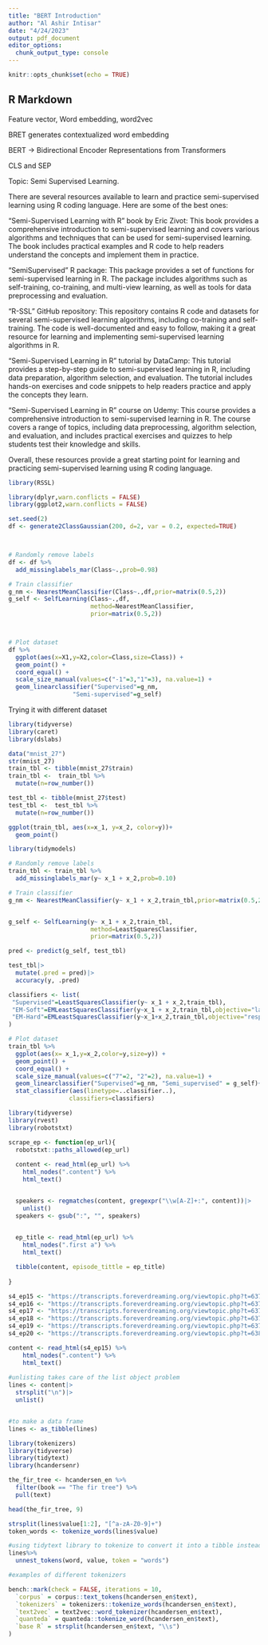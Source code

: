 ```yaml
---
title: "BERT Introduction"
author: "Al Ashir Intisar"
date: "4/24/2023"
output: pdf_document
editor_options: 
  chunk_output_type: console
---
```


```r
knitr::opts_chunk$set(echo = TRUE)
```

## R Markdown

Feature vector, Word embedding, word2vec

BRET generates contextualized word embedding 

BERT -> Bidirectional Encoder Representations from Transformers 

CLS and SEP


Topic: Semi Supervised Learning. 

There are several resources available to learn and practice semi-supervised learning using R coding language. Here are some of the best ones:

"Semi-Supervised Learning with R" book by Eric Zivot: This book provides a comprehensive introduction to semi-supervised learning and covers various algorithms and techniques that can be used for semi-supervised learning. The book includes practical examples and R code to help readers understand the concepts and implement them in practice.

"SemiSupervised" R package: This package provides a set of functions for semi-supervised learning in R. The package includes algorithms such as self-training, co-training, and multi-view learning, as well as tools for data preprocessing and evaluation.

"R-SSL" GitHub repository: This repository contains R code and datasets for several semi-supervised learning algorithms, including co-training and self-training. The code is well-documented and easy to follow, making it a great resource for learning and implementing semi-supervised learning algorithms in R.

"Semi-Supervised Learning in R" tutorial by DataCamp: This tutorial provides a step-by-step guide to semi-supervised learning in R, including data preparation, algorithm selection, and evaluation. The tutorial includes hands-on exercises and code snippets to help readers practice and apply the concepts they learn.

"Semi-Supervised Learning in R" course on Udemy: This course provides a comprehensive introduction to semi-supervised learning in R. The course covers a range of topics, including data preprocessing, algorithm selection, and evaluation, and includes practical exercises and quizzes to help students test their knowledge and skills.

Overall, these resources provide a great starting point for learning and practicing semi-supervised learning using R coding language.


```r
library(RSSL)
```


```r
library(dplyr,warn.conflicts = FALSE)
library(ggplot2,warn.conflicts = FALSE)

set.seed(2)
df <- generate2ClassGaussian(200, d=2, var = 0.2, expected=TRUE)



# Randomly remove labels
df <- df %>% 
  add_missinglabels_mar(Class~.,prob=0.98) 

# Train classifier
g_nm <- NearestMeanClassifier(Class~.,df,prior=matrix(0.5,2))
g_self <- SelfLearning(Class~.,df,
                       method=NearestMeanClassifier,
                       prior=matrix(0.5,2))



# Plot dataset
df %>% 
  ggplot(aes(x=X1,y=X2,color=Class,size=Class)) +
  geom_point() +
  coord_equal() +
  scale_size_manual(values=c("-1"=3,"1"=3), na.value=1) +
  geom_linearclassifier("Supervised"=g_nm,
                  "Semi-supervised"=g_self)

```


Trying it with different dataset

```r
library(tidyverse)
library(caret)
library(dslabs)
```


```r
data("mnist_27")
str(mnist_27)
train_tbl <- tibble(mnist_27$train)
train_tbl <-  train_tbl %>%
  mutate(n=row_number())

test_tbl <- tibble(mnist_27$test)
test_tbl <-  test_tbl %>%
  mutate(n=row_number())

ggplot(train_tbl, aes(x=x_1, y=x_2, color=y))+
  geom_point()

```


```r
library(tidymodels)
```


```r
# Randomly remove labels
train_tbl <- train_tbl %>% 
  add_missinglabels_mar(y~ x_1 + x_2,prob=0.10) 

# Train classifier
g_nm <- NearestMeanClassifier(y~ x_1 + x_2,train_tbl,prior=matrix(0.5,2))


g_self <- SelfLearning(y~ x_1 + x_2,train_tbl,
                       method=LeastSquaresClassifier,
                       prior=matrix(0.5,2))

pred <- predict(g_self, test_tbl)

test_tbl|>
  mutate(.pred = pred)|>
  accuracy(y, .pred)

classifiers <- list(
 "Supervised"=LeastSquaresClassifier(y~ x_1 + x_2,train_tbl),
 "EM-Soft"=EMLeastSquaresClassifier(y~x_1 + x_2,train_tbl,objective="label"),
 "EM-Hard"=EMLeastSquaresClassifier(y~x_1+x_2,train_tbl,objective="responsibility")
)

# Plot dataset
train_tbl %>% 
  ggplot(aes(x= x_1,y=x_2,color=y,size=y)) +
  geom_point() +
  coord_equal() +
  scale_size_manual(values=c("7"=2, "2"=2), na.value=1) +
  geom_linearclassifier("Supervised"=g_nm, "Semi_supervised" = g_self)+
  stat_classifier(aes(linetype=..classifier..),
                 classifiers=classifiers)
```


```r
library(tidyverse)
library(rvest)
library(robotstxt)
```


```r
scrape_ep <- function(ep_url){
  robotstxt::paths_allowed(ep_url) 
  
  content <- read_html(ep_url) %>%
    html_nodes(".content") %>%
    html_text()


  speakers <- regmatches(content, gregexpr("\\w[A-Z]+:", content))|>
    unlist()
  speakers <- gsub(":", "", speakers)
  

  ep_title <- read_html(ep_url) %>%
    html_nodes(".first a") %>%
    html_text()

  tibble(content, episode_tittle = ep_title)
  
}
```


```r
s4_ep15 <- "https://transcripts.foreverdreaming.org/viewtopic.php?t=6375"
s4_ep16 <- "https://transcripts.foreverdreaming.org/viewtopic.php?t=6376"
s4_ep17 <- "https://transcripts.foreverdreaming.org/viewtopic.php?t=6377"
s4_ep18 <- "https://transcripts.foreverdreaming.org/viewtopic.php?t=6378"
s4_ep19 <- "https://transcripts.foreverdreaming.org/viewtopic.php?t=6379"
s4_ep20 <- "https://transcripts.foreverdreaming.org/viewtopic.php?t=6380"
```

```r
content <- read_html(s4_ep15) %>%
    html_nodes(".content") %>%
    html_text()
  
#unlisting takes care of the list object problem   
lines <- content|>
  strsplit("\n")|>
  unlist()    


#to make a data frame
lines <- as_tibble(lines)
```


```r
library(tokenizers)
library(tidyverse)
library(tidytext)
library(hcandersenr)
```

```r
the_fir_tree <- hcandersen_en %>%
  filter(book == "The fir tree") %>%
  pull(text)

head(the_fir_tree, 9)

strsplit(lines$value[1:2], "[^a-zA-Z0-9]+")
token_words <- tokenize_words(lines$value)
```


```r

#using tidytext library to tokenize to convert it into a tibble instead of a vector
lines%>%
  unnest_tokens(word, value, token = "words")
```


```r
#examples of different tokenizers 

bench::mark(check = FALSE, iterations = 10,
  `corpus` = corpus::text_tokens(hcandersen_en$text),
  `tokenizers` = tokenizers::tokenize_words(hcandersen_en$text),
  `text2vec` = text2vec::word_tokenizer(hcandersen_en$text),
  `quanteda` = quanteda::tokenize_word(hcandersen_en$text),
  `base R` = strsplit(hcandersen_en$text, "\\s")
)
```



